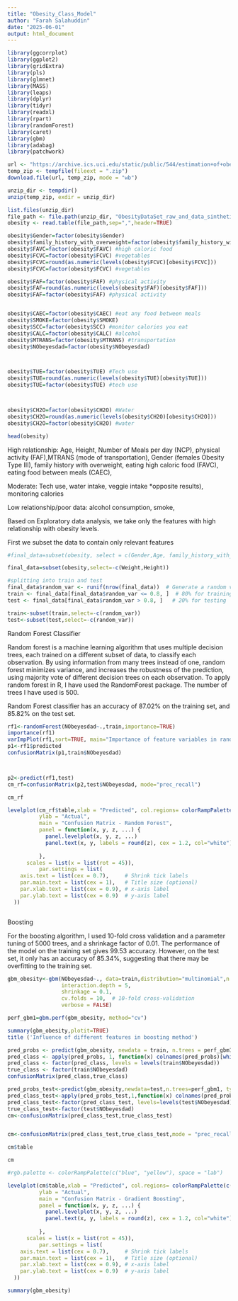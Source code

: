 ```yaml
---
title: "Obesity_Class_Model"
author: "Farah Salahuddin"
date: "2025-06-01"
output: html_document
---
```


```r

library(ggcorrplot)
library(ggplot2)
library(gridExtra)
library(pls)
library(glmnet)
library(MASS)
library(leaps)
library(dplyr)
library(tidyr)
library(readxl)
library(rpart)
library(randomForest)
library(caret)
library(gbm)
library(adabag)
library(patchwork)

```





```r
url <- "https://archive.ics.uci.edu/static/public/544/estimation+of+obesity+levels+based+on+eating+habits+and+physical+condition.zip"
temp_zip <- tempfile(fileext = ".zip")
download.file(url, temp_zip, mode = "wb")

unzip_dir <- tempdir()
unzip(temp_zip, exdir = unzip_dir)

list.files(unzip_dir)
file_path <- file.path(unzip_dir, "ObesityDataSet_raw_and_data_sinthetic.csv")
obesity <- read.table(file_path,sep=",",header=TRUE)


```

```r
obesity$Gender=factor(obesity$Gender)
obesity$family_history_with_overweight=factor(obesity$family_history_with_overweight)
obesity$FAVC=factor(obesity$FAVC) #high caloric food
obesity$FCVC=factor(obesity$FCVC) #vegetables
obesity$FCVC=round(as.numeric(levels(obesity$FCVC)[obesity$FCVC]))
obesity$FCVC=factor(obesity$FCVC) #vegetables

obesity$FAF=factor(obesity$FAF) #physical activity
obesity$FAF=round(as.numeric(levels(obesity$FAF)[obesity$FAF]))
obesity$FAF=factor(obesity$FAF) #physical activity


obesity$CAEC=factor(obesity$CAEC) #eat any food between meals
obesity$SMOKE=factor(obesity$SMOKE)
obesity$SCC=factor(obesity$SCC) #monitor calories you eat
obesity$CALC=factor(obesity$CALC) #alcohol
obesity$MTRANS=factor(obesity$MTRANS) #transportation
obesity$NObeyesdad=factor(obesity$NObeyesdad)



obesity$TUE=factor(obesity$TUE) #Tech use
obesity$TUE=round(as.numeric(levels(obesity$TUE)[obesity$TUE]))
obesity$TUE=factor(obesity$TUE) #tech use



obesity$CH2O=factor(obesity$CH2O) #Water
obesity$CH2O=round(as.numeric(levels(obesity$CH2O)[obesity$CH2O]))
obesity$CH2O=factor(obesity$CH2O) #water


```



```r

head(obesity)

```
High relationship: Age, Height, Number of Meals per day (NCP), physical activity (FAF),MTRANS (mode of transportation), Gender (females Obesity Type III), family history with overweight, eating high caloric food (FAVC), eating food between meals (CAEC), 

Moderate: Tech use, water intake, veggie intake *opposite results), monitoring calories

Low relationship/poor data: alcohol consumption, smoke, 



Based on Exploratory data analysis, we take only the features with high relationship with obesity levels.

First we subset the data to contain only relevant features
```r

#final_data=subset(obesity, select = c(Gender,Age, family_history_with_overweight, FAF,MTRANS,FAVC,CAEC, NCP,NObeyesdad))

final_data=subset(obesity,select=-c(Weight,Height))

#splitting into train and test
final_data$random_var <- runif(nrow(final_data))  # Generate a random variable
train <- final_data[final_data$random_var <= 0.8, ]  # 80% for training
test <- final_data[final_data$random_var > 0.8, ]   # 20% for testing

train<-subset(train,select=-c(random_var))
test<-subset(test,select=-c(random_var))


```

Random Forest Classifier

Random forest is a machine learning algorithm that uses multiple decision trees, each trained on a different subset of data, to classify each observation. By using information from many trees instead of one, random forest minimizes variance, and increases the robustness of the prediction, using majority vote of different decision trees on each observation. To apply random forest in R, I have used the RandomForest package. The number of trees I have used is 500.

Random Forest classifier has an accuracy of 87.02% on the training set, and 85.82% on the test set.

```r

rf1<-randomForest(NObeyesdad~.,train,importance=TRUE)
importance(rf1)
varImpPlot(rf1,sort=TRUE, main="Importance of feature variables in random forest", pch=16)
p1<-rf1$predicted
confusionMatrix(p1,train$NObeyesdad)




```


```r
p2<-predict(rf1,test)
cm_rf=confusionMatrix(p2,test$NObeyesdad, mode="prec_recall")

cm_rf

```


```r

levelplot(cm_rf$table,xlab = "Predicted", col.regions= colorRampPalette(c("lightblue","purple","magenta"))(100),
          ylab = "Actual",
          main = "Confusion Matrix - Random Forest",
          panel = function(x, y, z, ...) {
            panel.levelplot(x, y, z, ...)
            panel.text(x, y, labels = round(z), cex = 1.2, col="white")
            
          },
      scales = list(x = list(rot = 45)), 
          par.settings = list(
    axis.text = list(cex = 0.7),     # Shrink tick labels
    par.main.text = list(cex = 1),   # Title size (optional)
    par.xlab.text = list(cex = 0.9), # x-axis label
    par.ylab.text = list(cex = 0.9)  # y-axis label
  ))



```


Boosting


For the boosting algorithm, I used 10-fold cross validation and a parameter tuning of 5000 trees, and a shrinkage factor of 0.01. The performance of the model on the training set gives 99.53 accuracy. However, on the test set, it only has an accuracy of 85.34%, suggesting that there may be overfitting to the training set.


```r

gbm_obesity<-gbm(NObeyesdad~., data=train,distribution="multinomial",n.trees = 5000,  
                 interaction.depth = 5,  
                 shrinkage = 0.1,  
                 cv.folds = 10,  # 10-fold cross-validation
                 verbose = FALSE)

perf_gbm1=gbm.perf(gbm_obesity, method="cv")


```


```r

summary(gbm_obesity,plotit=TRUE)
title ('Influence of different features in boosting method')


```

```r
pred_probs <- predict(gbm_obesity, newdata = train, n.trees = perf_gbm1, type = "response")
pred_class <- apply(pred_probs, 1, function(x) colnames(pred_probs)[which.max(x)])
pred_class <- factor(pred_class, levels = levels(train$NObeyesdad))
true_class <- factor(train$NObeyesdad)
confusionMatrix(pred_class,true_class)

```



```r

pred_probs_test<-predict(gbm_obesity,newdata=test,n.trees=perf_gbm1, type="response")
pred_class_test<-apply(pred_probs_test,1,function(x) colnames(pred_probs_test)[which.max(x)])
pred_class_test<-factor(pred_class_test, levels=levels(test$NObeyesdad))
true_class_test<-factor(test$NObeyesdad)
cm<-confusionMatrix(pred_class_test,true_class_test)



```

```r

cm<-confusionMatrix(pred_class_test,true_class_test,mode = "prec_recall")

cm$table

cm

```
```r

#rgb.palette <- colorRampPalette(c("blue", "yellow"), space = "lab")

levelplot(cm$table,xlab = "Predicted", col.regions= colorRampPalette(c("lightblue","purple","magenta"))(100),
          ylab = "Actual",
          main = "Confusion Matrix - Gradient Boosting",
          panel = function(x, y, z, ...) {
            panel.levelplot(x, y, z, ...)
            panel.text(x, y, labels = round(z), cex = 1.2, col="white")
            
          },
      scales = list(x = list(rot = 45)), 
          par.settings = list(
    axis.text = list(cex = 0.7),     # Shrink tick labels
    par.main.text = list(cex = 1),   # Title size (optional)
    par.xlab.text = list(cex = 0.9), # x-axis label
    par.ylab.text = list(cex = 0.9)  # y-axis label
  ))

```

```r
summary(gbm_obesity)
```
